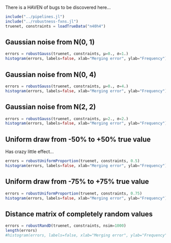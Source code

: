 There is a HAVEN of bugs to be discovered here...

```julia
include("../pipelines.jl")
include("../robustness-fxns.jl")
truenet, constraints = loadTrueData("n40h4")
```

## Gaussian noise from N(0, 1)

```julia
errors = robustGauss(truenet, constraints, μ=0., σ=1.)
histogram(errors, labels=false, xlab="Merging error", ylab="Frequency")
```

## Gaussian noise from N(0, 4)

```julia
errors = robustGauss(truenet, constraints, μ=0., σ=4.)
histogram(errors, labels=false, xlab="Merging error", ylab="Frequency")
```

## Gaussian noise from N(2, 2)

```julia
errors = robustGauss(truenet, constraints, μ=2., σ=2.)
histogram(errors, labels=false, xlab="Merging error", ylab="Frequency")
```

## Uniform draw from -50% to +50% true value

Has crazy little effect...

```julia
errors = robustUniformProportion(truenet, constraints, 0.5)
histogram(errors, labels=false, xlab="Merging error", ylab="Frequency")
```

## Uniform draw from -75% to +75% true value

```julia
errors = robustUniformProportion(truenet, constraints, 0.75)
histogram(errors, labels=false, xlab="Merging error", ylab="Frequency")
```

## Distance matrix of completely random values

```julia
errors = robustRandD(truenet, constraints, nsim=1000)
length(errors)
#histogram(errors, labels=false, xlab="Merging error", ylab="Frequency")
```